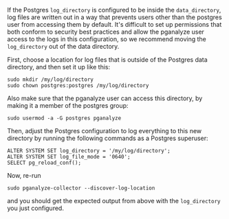 If the Postgres `log_directory` is configured to be inside the `data_directory`,
log files are written out in a way that prevents users other than the postgres
user from accessing them by default. It's difficult to set up permissions that
both conform to security best practices and allow the pganalyze user access to
the logs in this configuration, so we recommend moving the `log_directory` out
of the data directory.

First, choose a location for log files that is outside of the Postgres data directory,
and then set it up like this:

```
sudo mkdir /my/log/directory
sudo chown postgres:postgres /my/log/directory
```

Also make sure that the pganalyze user can access this directory, by making it a member
of the postgres group:

```
sudo usermod -a -G postgres pganalyze
```

Then, adjust the Postgres configuration to log everything to this new directory by running
the following commands as a Postgres superuser:

```
ALTER SYSTEM SET log_directory = '/my/log/directory';
ALTER SYSTEM SET log_file_mode = '0640';
SELECT pg_reload_conf();
```

Now, re-run

```
sudo pganalyze-collector --discover-log-location
```

and you should get the expected output from above with the `log_directory` you just configured.